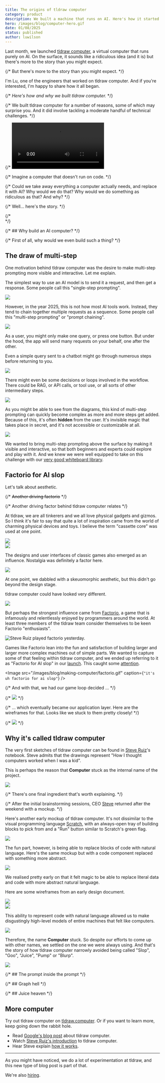 ```yaml
---
title: The origins of tldraw computer
category: product
description: We built a machine that runs on AI. Here's how it started.
hero: /images/blog/computer-hero.gif
date: 01/08/2025
status: published
author: luwilson
---
```


Last month, we launched [tldraw computer](https://tldraw.computer), a virtual computer that runs purely on AI. On the surface, it sounds like a ridiculous idea (and it is) but there's more to the story than you might expect.

{/* But there's more to the story than you might expect. */}

I'm Lu, one of the engineers that worked on tldraw computer. And if you're interested, I'm happy to share how it all began.

{/* _Here's how and why we built tldraw computer._ */}

{/* We built tldraw computer for a number of reasons, some of which may surprise you. And it did involve tackling a moderate handful of technical challenges. */}

{/* <Video autoplay src="/images/blog/factorio.mp4" /> */}

{/* Imagine a computer that doesn't run on code. */}

{/* Could we take away everything a computer actually needs, and replace it with AI? Why would we do that? Why would we do something as ridiculous as that? And why? */}

{/* Well... here's the story. */}

{/* <br /> */}

{/* ## Why build an AI computer? */}

{/* First of all, why would we even build such a thing? */}

## The draw of multi-step

One motivation behind tldraw computer was the desire to make multi-step prompting more visible and interactive. Let me explain.

The simplest way to use an AI model is to send it a request, and then get a response. Some people call this "single-step prompting".

<Image src="/images/blog/making-computer/single-step.svg" caption="Single-step prompting." />

However, in the year 2025, this is not how most AI tools work. Instead, they tend to chain together multiple requests as a sequence. Some people call this "multi-step prompting" or "prompt chaining".

<Image src="/images/blog/making-computer/multi-step.svg" caption="Multi-step prompting." />

As a user, you might only make one query, or press one button. But under the hood, the app will send many requests on your behalf, one after the other.

Even a simple query sent to a chatbot might go through numerous steps before returning to you.

<Image
	src="/images/blog/making-computer/weather.svg"
	caption="A single query can go through many steps."
/>

There might even be some decisions or loops involved in the workflow. There could be RAG, or API calls, or tool use, or all sorts of other intermediary steps.

<Image
	src="/images/blog/making-computer/loops-2.svg"
	caption="Workflows can involve loops, branches and more."
/>

As you might be able to see from the diagrams, this kind of multi-step prompting can quickly become complex as more and more steps get added. Because of this, it's often **hidden** from the user. It's invisible magic that takes place in secret, and it's not accessible or customizable at all.

<Image
	src="/images/blog/making-computer/secrets.svg"
	caption="What secrets do you hide, loading spinners?"
/>

We wanted to bring multi-step prompting above the surface by making it visible and interactive, so that both beginners and experts could explore and play with it. And we knew we were well equipped to take on this challenge with our [very good whiteboard library](https://tldraw.dev).

## Factorio for AI slop

Let's talk about aesthetic.

{/* ~~Another driving factorio~~ */}

{/* Another driving factor behind tldraw computer relates */}

At tldraw, we are all tinkerers and we all love physical gadgets and gizmos. So I think it's fair to say that quite a lot of inspiration came from the world of charming physical devices and toys. I believe the term "cassette core" was used at one point.

<Image src="/images/blog/making-computer/moodboard.png" />

<br />

<Image src="/images/blog/making-computer/lego.png" />

The designs and user interfaces of classic games also emerged as an influence. Nostalgia was definitely a factor here.

<Image
	src="/images/blog/making-computer/games.png"
	caption="A sketch and a screenshot from an early ideas session."
/>

At one point, we dabbled with a skeuomorphic aesthetic, but this didn't go beyond the design stage.

tldraw computer could have looked very different.

<Image src="/images/blog/making-computer/blocks.png" caption="An abandoned design." />

But perhaps the strongest influence came from [Factorio](https://factorio.com), a game that is infamously and relentlessly enjoyed by programmers around the world. At least three members of the tldraw team consider themselves to be keen Factorio "enthusiasts".

<Image
	src="/images/blog/making-computer/keen2.png"
	alt="Steve Ruiz played factorio yesterday."
	caption="How you know someone's a good engineer."
/>

Games like Factorio lean into the fun and satisfaction of building larger and larger more complex machines out of simple parts. We wanted to capture some of that feeling within tldraw computer, and we ended up referring to it as "Factorio for AI slop" in our [launch](https://x.com/tldraw/status/1869401294370447547). This caught some [attention](https://x.com/garrytan/status/1869431062952325338).

<Image src="/images/blog/making-computer/factorio.gif" caption={`"it's uh factorio for ai slop"`} />

{/* And with that, we had our game loop decided ... */}

{/* <Image src="/images/blog/making-computer/loop.png" caption="The game loop, pulled from an early whiteboarding session." /> */}

{/* ... which eventually became our application layer. Here are the wireframes for that. Looks like we stuck to them pretty closely! */}

{/* <Image src="/images/blog/making-computer/application.png" caption="Our application layer wireframes." /> */}

## Why it's called tldraw computer

The very first sketches of tldraw computer can be found in [Steve Ruiz](https://twitter.com/steveruizok)'s notebook. Steve admits that the drawings represent "How I thought computers worked when I was a kid".

This is perhaps the reason that **Computer** stuck as the internal name of the project.

<Image
	src="/images/blog/making-computer/placeholder.svg"
	caption="An early sketch of tldraw computer."
/>

{/* There's one final ingredient that's worth explaining. */}

{/* After the initial brainstorming sessions, CEO [Steve](https://twitter.com/steveruizok) returned after the weekend with a mockup. */}

Here's another early mockup of tldraw computer. It's not dissimilar to the visual programming language [Scratch](https://scratch.mit.edu), with an always-open tray of building blocks to pick from and a "Run" button similar to Scratch's green flag.

<Image
	src="/images/blog/making-computer/tray.png"
	caption="An early mockup showing a Scratch-like interface."
/>

The fun part, however, is being able to replace blocks of code with natural language. Here's the same mockup but with a code component replaced with something more abstract.

<Image
	src="/images/blog/making-computer/natural.png"
	caption="Code replaced with natural language."
/>

We realised pretty early on that it felt magic to be able to replace literal data and code with more abstract natural language.

Here are some wireframes from an early design document.

<Image src="/images/blog/making-computer/rabbit.png" />

<br />

<Image src="/images/blog/making-computer/dogs.png" />

This ability to represent code with natural language allowed us to make disgustingly high-level models of entire machines that felt like computers.

<Image
	src="/images/blog/making-computer/computer.png"
	caption="A mockup of a computer program, from perhaps the earliest wireframe I can find from the project."
/>

Therefore, the name **Computer** stuck. So despite our efforts to come up with other names, we settled on the one we were always using. And that's the story of how tldraw computer narrowly avoided being called "Slop", "Goo", "Juice", "Pump" or "Blurp".

<Image src="/images/blog/making-computer/blurp2.png" caption="Rejected name ideas." />

{/* ## The prompt inside the prompt */}

{/* ## Graph hell */}

{/* ## Juice heaven */}

## More computer

Try out tldraw computer on [tldraw.computer](https://tldraw.computer). Or if you want to learn more, keep going down the rabbit hole.

- Read [Google's blog post](https://ai.google.dev/showcase/tldraw) about tldraw computer.
- Watch [Steve Ruiz's introduction](https://www.youtube.com/watch?v=NTDBqZdOGAM) to tldraw computer.
- Hear Steve explain [how it works](https://www.youtube.com/watch?v=NTDBqZdOGAM).

---

As you might have noticed, we do a lot of experimentation at tldraw, and this new type of blog post is part of that.

We're also [hiring](/jobs).
